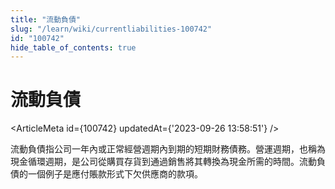 ```yaml
---
title: "流動負債"
slug: "/learn/wiki/currentliabilities-100742"
id: "100742"
hide_table_of_contents: true
---
```



# 流動負債

<ArticleMeta id={100742} updatedAt={'2023-09-26 13:58:51'} />
<div className='border-solid border-b border-t-0 my-4 border-[var(--ifm-color-gray-300)]' />

流動負債指公司一年內或正常經營週期內到期的短期財務債務。營運週期，也稱為現金循環週期，是公司從購買存貨到通過銷售將其轉換為現金所需的時間。流動負債的一個例子是應付賬款形式下欠供應商的款項。
